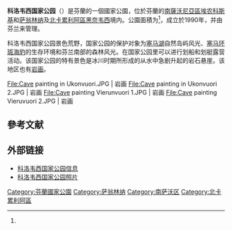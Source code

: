 {{Geobox|国家公园
<!-- *** Name section *** -->
| name                        = 科洛韦西国家公园
| native_name                 = {{lang|fi|Koloveden kansallispuisto}}
<!-- *** Category *** -->
| category_local              = [[List_of_national_parks_of_Finland|National Park of Finland]]
| category_iucn               = II
<!-- *** Image *** -->
| image                       = KolovesiRocks.jpg
| image_size                  = 
| image_caption               = 
<!-- *** Country etc. *** -->
| country      = 芬兰
| country_flag = 1
| region       = [[南萨沃尼亚区|南萨沃尼亚区]]、[[北卡累利阿區|北卡累利阿區]]
| region_type  = [[芬兰行政区|行政区]]
| location     =
| lat_d              = 62     
| lat_m              = 15
| lat_s              = 27
| lat_NS             = N
| long_d             = 28     
| long_m             = 49
| long_s             = 00
| long_EW            = E
| elevation          =  
<!-- *** Nature *** -->
| plant        = 
| plant1       = 
| animal       = [[塞马环斑海豹|塞马环斑海豹]]
| animal1      =
<!-- *** Geography *** -->
| area                        = 60
| area1                       =
| area1_type                  =   
<!-- *** People *** -->
| established_type            = 成立
| established                 = 1990年<ref name="面积成立"/>
| management_body             = {{tsl|en|Metsähallitus|森林管理局 (芬兰)|森林管理局}}
| visitation                  = 14800
| visitation_date = 2017年<ref name="访客2017"/>
<!-- *** Free fields *** -->
<!-- *** Map section *** -->
| map         = Finland location map.svg
| map_locator = Finland
| map_size    = 200
| map_caption = 在芬蘭的位置
| map_first   =
<!-- *** Website *** -->
| website     = {{URL|http://www.nationalparks.fi/en/kolovesinp|Kolovesi}}
}}
'''科洛韦西国家公园'''（{{lang-fi|Koloveden kansallispuisto}}）是芬蘭的一個國家公園，位於芬蘭的[[南薩沃尼亞區|南薩沃尼亞區]][[埃农科斯基|埃农科斯基]]和[[萨翁林纳|萨翁林纳]]及[[北卡累利阿區|北卡累利阿區]][[黑奈韦西|黑奈韦西]]境内。公園面積为{{convert|60|km2|sqmi|1}}<ref name="面积成立"/>，成立於1990年，并由芬兰{{tsl|en|Metsähallitus|森林管理局 (芬兰)|森林管理局}}来管理。

科洛韦西国家公园景色荒野，国家公园的保护对象为[[塞马湖|塞马湖]]自然岛屿风光、[[塞马环斑海豹|塞马环斑海豹]]的生存环境和芬兰南部的森林风光。在国家公园里可以进行划船和划艇露营活动。该国家公园的特有景色是冰川时期所形成的从水中急剧升起的岩石悬崖。该地区也有[[石洞壁画|岩画]]。

<gallery mode=packed heights=130px>
File:Cave painting in Ukonvuori.JPG | 岩画
File:Cave painting in Ukonvuori 2.JPG | 岩画
File:Cave painting Vierunvuori 1.JPG | 岩画
File:Cave painting Vieruvuori 2.JPG | 岩画
</gallery>

==參考文献==
{{Reflist|30em|refs=
<ref name="访客2017">{{cite web | url = http://www.metsa.fi/kansallispuistoittain | title = Käyntimäärät kansallispuistoittain 2017 | language = fi | publisher = Metsähallitus | date = 2018-01-26 | accessdate = 2018-09-04 | archive-url = https://web.archive.org/web/20190529070743/http://www.metsa.fi/kansallispuistoittain | archive-date = 2019-05-29 | dead-url = yes }}</ref>

<ref name="面积成立">{{cite web | url = http://www.metsa.fi/kansallispuistotaulukot | title = Suomen kansallispuistot pinta-alan, perustamisvuoden ja käyntimäärän mukaan | language = fi | publisher = Metsähallitus | date = 2018-02-23 | accessdate = 2018-09-04 | archive-url = https://web.archive.org/web/20180904063518/http://www.metsa.fi/kansallispuistotaulukot | archive-date = 2018-09-04 | dead-url = yes }}</ref>
}}

== 外部链接 ==
{{Commonscat|Kolovesi National Park|position=left}}
* [http://www.luontoon.fi/kolovesi 科洛韦西国家公园信息] {{Wayback|url=http://www.luontoon.fi/kolovesi |date=20210418052657 }} {{fi}}
* [https://hazor.iki.fi/2003/kolovesi/kuvat/ 科洛韦西国家公园照片] {{Wayback|url=https://hazor.iki.fi/2003/kolovesi/kuvat/ |date=20171111211051 }} {{fi}}

{{芬兰国家公园}}

[[Category:芬蘭國家公園|Category:芬蘭國家公園]]
[[Category:萨翁林纳|Category:萨翁林纳]]
[[Category:南萨沃区|Category:南萨沃区]]
[[Category:北卡累利阿區|Category:北卡累利阿區]]